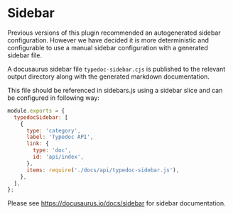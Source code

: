 
# Sidebar

<Callout>
  Previous versions of this plugin recommended an autogenerated sidebar
  configuration. However we have decided it is more deterministic and
  configurable to use a manual sidebar configuration with a generated sidebar
  file.
</Callout>

A docusaurus sidebar file `typedoc-sidebar.cjs` is published to the relevant output directory along with the generated markdown documentation.

This file should be referenced in sidebars.js using a sidebar slice and can be configured in following way:

```js filename="sidebars.js"
module.exports = {
  typedocSidebar: [
    {
      type: 'category',
      label: 'Typedoc API',
      link: {
        type: 'doc',
        id: 'api/index',
      },
      items: require('./docs/api/typedoc-sidebar.js'),
    },
  ],
};
```

Please see https://docusaurus.io/docs/sidebar for sidebar documentation.
